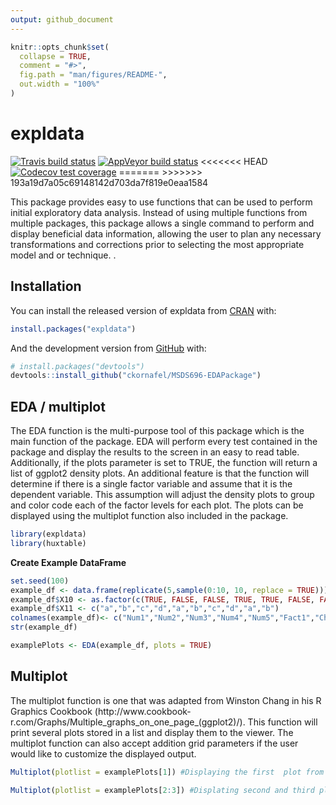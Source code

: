 ```yaml
---
output: github_document
---
```


<!-- README.md is generated from README.Rmd. Please edit that file -->

```r
knitr::opts_chunk$set(
  collapse = TRUE,
  comment = "#>",
  fig.path = "man/figures/README-",
  out.width = "100%"
)
```

# expldata

<!-- badges: start -->
[![Travis build status](https://travis-ci.com/ckornafel/expldata.svg?branch=master)](https://travis-ci.com/ckornafel/expldata)
[![AppVeyor build status](https://ci.appveyor.com/api/projects/status/github/ckornafel/expldata?branch=master&svg=true)](https://ci.appveyor.com/project/ckornafel/expldata)
<<<<<<< HEAD
[![Codecov test coverage](https://codecov.io/gh/ckornafel/expldata/branch/master/graph/badge.svg)](https://codecov.io/gh/ckornafel/expldata?branch=master)
=======
>>>>>>> 193a19d7a05c69148142d703da7f819e0eaa1584
<!-- badges: end -->

This package provides easy to use functions that can  be used to perform initial 
exploratory data analysis. Instead of using multiple functions from multiple 
packages, this package allows a single command to perform and display beneficial 
data information, allowing the user to plan any necessary transformations and 
corrections prior to selecting the most appropriate model and or technique. .

## Installation

You can install the released version of expldata from [CRAN](https://CRAN.R-project.org) with:

``` r
install.packages("expldata")
```

And the development version from [GitHub](https://github.com/) with:

``` r
# install.packages("devtools")
devtools::install_github("ckornafel/MSDS696-EDAPackage")
```
## EDA / multiplot
The EDA function is the multi-purpose tool of this package which is the main function of the package. EDA will perform every test contained in the package and display the results to the screen in an easy to read table. Additionally, if the plots parameter is set to TRUE, the function will return a list of ggplot2 density plots. An additional feature is that the function will determine if there is a single factor variable and assume that it is the dependent variable. This assumption will adjust the density plots to group and color code each of the factor levels for each plot. The plots can be displayed using the multiplot function also included in the package. 

```r
library(expldata)
library(huxtable)
```

**Create Example DataFrame**
```r
set.seed(100)
example_df <- data.frame(replicate(5,sample(0:10, 10, replace = TRUE)))
example_df$X10 <- as.factor(c(TRUE, FALSE, FALSE, TRUE, TRUE, FALSE, FALSE, TRUE, TRUE, FALSE))
example_df$X11 <- c("a","b","c","d","a","b","c","d","a","b")
colnames(example_df)<- c("Num1","Num2","Num3","Num4","Num5","Fact1","Char1")
str(example_df)
```
```r
examplePlots <- EDA(example_df, plots = TRUE)
```

## Multiplot
The multiplot function is one that was adapted from Winston Chang in his R Graphics Cookbook (http://www.cookbook-r.com/Graphs/Multiple_graphs_on_one_page_(ggplot2)/). This function will print several plots stored in a list and display them to the viewer. The multiplot function can also accept addition grid parameters if the user would like to customize the displayed output. 
```r
Multiplot(plotlist = examplePlots[1]) #Displaying the first  plot from the list generated in the above example
```
```r
Multiplot(plotlist = examplePlots[2:3]) #Displating second and third plot
```
